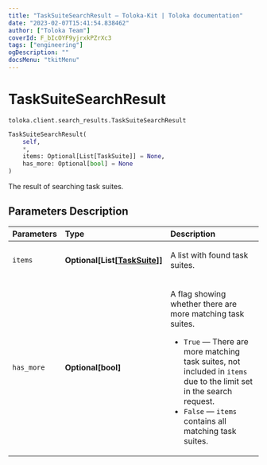 ```yaml
---
title: "TaskSuiteSearchResult — Toloka-Kit | Toloka documentation"
date: "2023-02-07T15:41:54.838462"
author: ["Toloka Team"]
coverId: F_bIcOYF9yjrxkPZrXc3
tags: ["engineering"]
ogDescription: ""
docsMenu: "tkitMenu"
---
```


# TaskSuiteSearchResult
`toloka.client.search_results.TaskSuiteSearchResult`

```python
TaskSuiteSearchResult(
    self,
    *,
    items: Optional[List[TaskSuite]] = None,
    has_more: Optional[bool] = None
)
```

The result of searching task suites.

## Parameters Description

| Parameters | Type | Description |
| :----------| :----| :-----------|
`items`|**Optional\[List\[[TaskSuite](/docs/toloka-kit/reference/toloka.client.task_suite.TaskSuite)\]\]**|<p>A list with found task suites.</p>
`has_more`|**Optional\[bool\]**|<p>A flag showing whether there are more matching task suites.</p> <ul> <li>`True` — There are more matching task suites, not included in `items` due to the limit set in the search request.</li> <li>`False` — `items` contains all matching task suites.</li> </ul>
